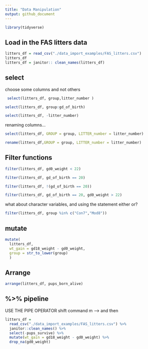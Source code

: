 ```yaml
---
title: "Data Manipulation"
output: github_document
---
```


```r
library(tidyverse)
```

## Load in the FAS litters data
```r
litters_df = read_csv("./data_import_examples/FAS_litters.csv")
litters_df
litters_df = janitor:: clean_names(litters_df)
```


## select

choose some columns and not others

```r
 select(litters_df, group,litter_number )
```

```r
select(litters_df, group:gd_of_birth)
```

```r
select(litters_df, -litter_number)
```

renaming columns...

```r
select(litters_df, GROUP = group, LITTER_number = litter_number)
```

```r
rename(litters_df,GROUP = group, LITTER_number = litter_number)
```

## Filter functions

```r
filter(litters_df, gd0_weight < 22)
```

```r
filter(litters_df, gd_of_birth == 20)
```

```r
filter(litters_df, !(gd_of_birth == 20))
```
```r
filter(litters_df, gd_of_birth == 20, gd0_weight > 22)
```

what about character variables, and using the statement either or?

```r
filter(litters_df, group %in% c("Con7","Mod8"))
```

## mutate

```r
mutate(
  litters_df,
  wt_gain = gd18_weight - gd0_weight, 
  group = str_to_lower(group)
  )
```

## Arrange

```r
arrange(litters_df, pups_born_alive)
```

## %>% pipeline


USE THE PIPE OPERATOR
shift command m --> and then

```r
litters_df = 
  read_csv("./data_import_examples/FAS_litters.csv") %>% 
  janitor::clean_names() %>% 
  select(-pups_survive) %>% 
  mutate(wt_gain = gd18_weight - gd0_weight) %>% 
  drop_na(gd0_weight)

```

